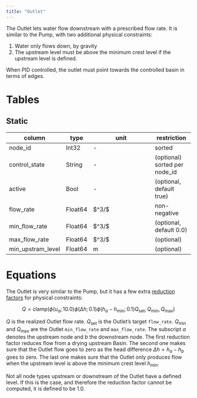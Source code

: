```yaml
---
title: "Outlet"
---
```


The Outlet lets water flow downstream with a prescribed flow rate.
It is similar to the Pump, with two additional physical constraints:

1. Water only flows down, by gravity
2. The upstream level must be above the minimum crest level if the upstream level is defined.

When PID controlled, the outlet must point towards the controlled basin in terms of edges.

# Tables

## Static

column                | type    | unit                   | restriction
---------             | ------- | ---------------------- | -----------
node_id               | Int32   | -                      | sorted
control_state         | String  | -                      | (optional) sorted per node_id
active                | Bool    | -                      | (optional, default true)
flow_rate             | Float64 | $\text{m}^3/\text{s}\$ | non-negative
min_flow_rate         | Float64 | $\text{m}^3/\text{s}\$ | (optional, default 0.0)
max_flow_rate         | Float64 | $\text{m}^3/\text{s}\$ | (optional)
min_upstram_level     | Float64 | $\text{m}$             | (optional)

# Equations

The Outlet is very similar to the Pump, but it has a few extra [reduction factors](/concept/equations.qmd#sec-reduction_factor) for physical constraints:

$$
Q = \mathrm{clamp}(\phi(u_a; 10.0)\phi(\Delta h; 0.1) \phi(h_a-h_\text{min};0.1) Q_\text{set}, Q_{\min}, Q_{\max})
$$

$Q$ is the realized Outlet flow rate.
$Q_\text{set}$ is the Outlet's target `flow_rate`.
$Q_{\min}$ and $Q_{\max}$ are the Outlet `min_flow_rate` and `max_flow_rate`.
The subscript $a$ denotes the upstream node and $b$ the downstream node.
The first reduction factor reduces flow from a drying upstream Basin.
The second one makes sure that the Outlet flow goes to zero as the head difference $\Delta h = h_a - h_b$ goes to zero.
The last one makes sure that the Outlet only produces flow when the upstream level is above the minimum crest level $h_\text{min}$.


Not all node types upstream or downstream of the Outlet have a defined level.
If this is the case, and therefore the reduction factor cannot be computed, it is defined to be $1.0$.
